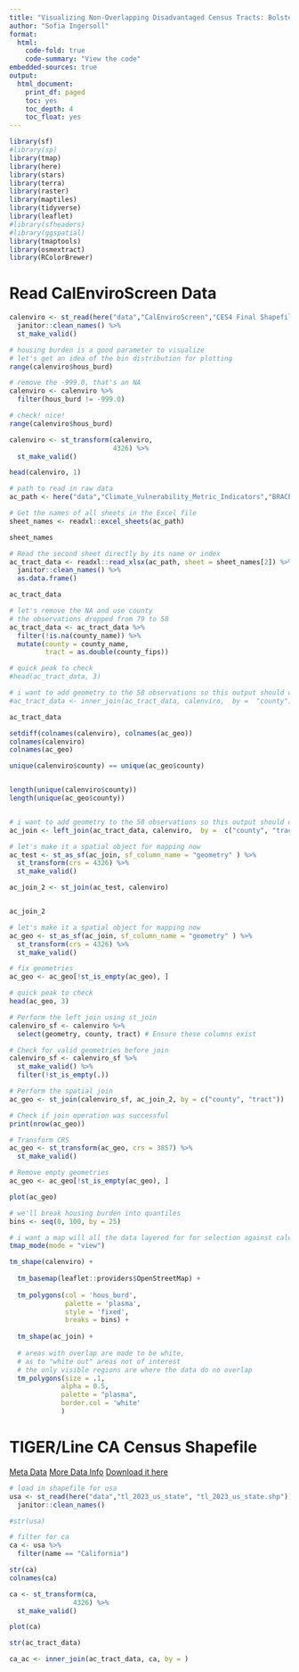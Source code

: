 ```yaml
---
title: "Visualizing Non-Overlapping Disadvantaged Census Tracts: Bolstering CalEnviroScreen Considerations"
author: "Sofia Ingersoll"
format:
  html:
    code-fold: true
    code-summary: "View the code"
embedded-sources: true
output:
  html_document:
    print_df: paged
    toc: yes
    toc_depth: 4
    toc_float: yes
---
```


```r
library(sf)
#library(sp)
library(tmap)
library(here)
library(stars)
library(terra)
library(raster)
library(maptiles)
library(tidyverse)
library(leaflet)
#library(sfheaders)
#library(ggspatial)
library(tmaptools)
library(osmextract) 
library(RColorBrewer)
```


# Read CalEnviroScreen Data
```r
calenviro <- st_read(here("data","CalEnviroScreen","CES4 Final Shapefile.shp")) %>% 
  janitor::clean_names() %>% 
  st_make_valid()

# housing burden is a good parameter to visualize
# let's get an idea of the bin distribution for plotting
range(calenviro$hous_burd)

# remove the -999.0, that's an NA
calenviro <- calenviro %>% 
  filter(hous_burd != -999.0)

# check! nice!
range(calenviro$hous_burd)

calenviro <- st_transform(calenviro,
                          4326) %>% 
  st_make_valid()

head(calenviro, 1)
```
```r
# path to read in raw data
ac_path <- here("data","Climate_Vulnerability_Metric_Indicators","BRACE_AirConditioning_797_CO_RE_CA.xlsx")

# Get the names of all sheets in the Excel file
sheet_names <- readxl::excel_sheets(ac_path)

sheet_names

# Read the second sheet directly by its name or index
ac_tract_data <- readxl::read_xlsx(ac_path, sheet = sheet_names[2]) %>% 
  janitor::clean_names() %>%
  as.data.frame()

ac_tract_data

# let's remove the NA and use county 
# the observations dropped from 79 to 58
ac_tract_data <- ac_tract_data %>% 
  filter(!is.na(county_name)) %>% 
  mutate(county = county_name,
         tract = as.double(county_fips))

# quick peak to check
#head(ac_tract_data, 3)

# i want to add geometry to the 58 observations so this output should only have 58
#ac_tract_data <- inner_join(ac_tract_data, calenviro,  by =  "county")

ac_tract_data
```

```r
setdiff(colnames(calenviro), colnames(ac_geo))
colnames(calenviro)
colnames(ac_geo)

unique(calenviro$county) == unique(ac_geo$county)


length(unique(calenviro$county))
length(unique(ac_geo$county))


# i want to add geometry to the 58 observations so this output should only have 58
ac_join <- left_join(ac_tract_data, calenviro,  by =  c("county", "tract"))

# let's make it a spatial object for mapping now
ac_test <- st_as_sf(ac_join, sf_column_name = "geometry" ) %>% 
  st_transform(crs = 4326) %>% 
  st_make_valid()

ac_join_2 <- st_join(ac_test, calenviro) 


ac_join_2

# let's make it a spatial object for mapping now
ac_geo <- st_as_sf(ac_join, sf_column_name = "geometry" ) %>% 
  st_transform(crs = 4326) %>% 
  st_make_valid()

# fix geometries
ac_geo <- ac_geo[!st_is_empty(ac_geo), ]

# quick peak to check
head(ac_geo, 3) 
```

```r
# Perform the left join using st_join
calenviro_sf <- calenviro %>%
  select(geometry, county, tract) # Ensure these columns exist

# Check for valid geometries before join
calenviro_sf <- calenviro_sf %>%
  st_make_valid() %>%
  filter(!st_is_empty(.))

# Perform the spatial join
ac_geo <- st_join(calenviro_sf, ac_join_2, by = c("county", "tract"))

# Check if join operation was successful
print(nrow(ac_geo))

# Transform CRS
ac_geo <- st_transform(ac_geo, crs = 3857) %>% 
  st_make_valid()

# Remove empty geometries
ac_geo <- ac_geo[!st_is_empty(ac_geo), ]
```


```r
plot(ac_geo)
```

```r
# we'll break housing burden into quantiles
bins <- seq(0, 100, by = 25)

# i want a map will all the data layered for for selection against calenviro
tmap_mode(mode = "view")

tm_shape(calenviro) +
  
  tm_basemap(leaflet::providers$OpenStreetMap) +
  
  tm_polygons(col = 'hous_burd',
              palette = 'plasma',
              style = 'fixed',
              breaks = bins) +
  
  tm_shape(ac_join) +
  
  # areas with overlap are made to be white,
  # as to "white out" areas not of interest  
  # the only visible regions are where the data do no overlap 
  tm_polygons(size = .1,
             alpha = 0.5,
             palette = "plasma",
             border.col = 'white'
             ) 
```

# TIGER/Line CA Census Shapefile
 
[Meta Data]("https://www2.census.gov/geo/tiger/TIGER2023/2023_TL_Shapefiles_File_Name_Definitions.pdf")
[More Data Info]('https://www.census.gov/geographies/mapping-files/time-series/geo/tiger-line-file.html')
[Download it here]("https://www2.census.gov/geo/tiger/TIGER2023/STATE/")

```r
# load in shapefile for usa
usa <- st_read(here("data","tl_2023_us_state", "tl_2023_us_state.shp")) %>% 
  janitor::clean_names()

#str(usa)

# filter for ca
ca <- usa %>% 
  filter(name == "California")

str(ca)  
colnames(ca)

ca <- st_transform(ca,
                4326) %>% 
  st_make_valid()

plot(ca)
```
```r
str(ac_tract_data)

ca_ac <- inner_join(ac_tract_data, ca, by = )

```

